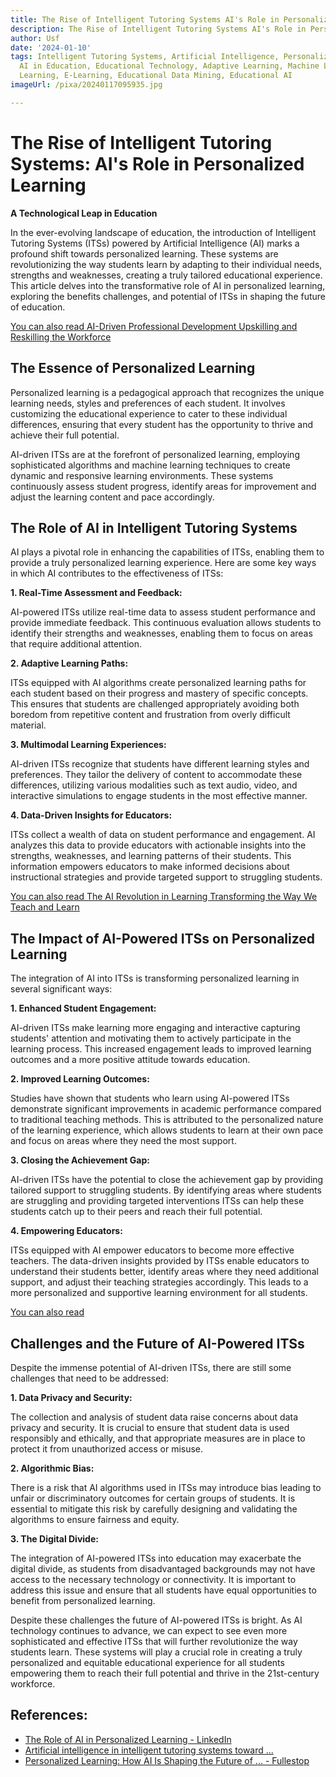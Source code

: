 ```yaml
---
title: The Rise of Intelligent Tutoring Systems AI's Role in Personalized Learning
description: The Rise of Intelligent Tutoring Systems AI's Role in Personalized Learning
author: Usf
date: '2024-01-10'
tags: Intelligent Tutoring Systems, Artificial Intelligence, Personalized Learning,
  AI in Education, Educational Technology, Adaptive Learning, Machine Learning, Online
  Learning, E-Learning, Educational Data Mining, Educational AI
imageUrl: /pixa/20240117095935.jpg

---
```

# The Rise of Intelligent Tutoring Systems:  AI's Role in Personalized Learning

**A  Technological Leap in Education**

In  the ever-evolving landscape of education, the introduction  of Intelligent Tutoring Systems (ITSs) powered by Artificial Intelligence (AI) marks a profound  shift  towards  personalized  learning. These systems are revolutionizing the way students learn by adapting to  their individual needs, strengths  and weaknesses, creating a truly tailored educational experience.  This article delves into the transformative role of AI in personalized learning, exploring the benefits challenges, and potential of ITSs in shaping the future of education.

[You can also  read AI-Driven Professional Development Upskilling and Reskilling the Workforce](AI-Driven%20Professional%20Development%20Upskilling%20and%20Reskilling%20the%20Workforce)


## The Essence  of Personalized Learning

Personalized learning is a pedagogical approach that  recognizes the unique learning needs, styles and preferences  of each  student. It involves customizing the  educational  experience to cater to these individual differences, ensuring that every student has the opportunity to thrive and achieve their full potential.

AI-driven ITSs are at  the forefront of personalized  learning, employing sophisticated algorithms and machine learning techniques to create dynamic  and responsive learning environments.  These systems continuously assess student progress, identify areas for improvement and adjust the learning content and pace accordingly.

## The Role of AI in Intelligent Tutoring Systems

AI plays  a pivotal role in enhancing  the capabilities of ITSs, enabling them to provide a truly personalized learning experience. Here are some key ways in which AI contributes to the effectiveness of ITSs:

**1. Real-Time Assessment and Feedback:**

AI-powered ITSs utilize real-time data to assess student performance and provide immediate  feedback. This continuous evaluation allows students to identify their strengths and weaknesses, enabling them  to focus on areas that require additional attention.

**2. Adaptive Learning Paths:**

ITSs equipped with AI algorithms  create personalized learning paths for each student  based on their progress and mastery of specific concepts.  This ensures that students are challenged appropriately avoiding  both  boredom from repetitive content and frustration from overly  difficult material.

**3.  Multimodal  Learning Experiences:**

AI-driven ITSs recognize that  students have different learning  styles and preferences. They tailor the delivery of content to accommodate these differences, utilizing various modalities such as text audio, video, and interactive simulations  to engage  students in the most effective manner.

**4. Data-Driven Insights for Educators:**

ITSs collect  a wealth of data on  student performance  and engagement. AI analyzes this data to provide educators with actionable insights into the strengths,  weaknesses, and learning patterns of their  students. This information empowers  educators to make informed decisions about instructional strategies and provide targeted support to struggling  students.

[You can also read The AI Revolution in Learning Transforming the Way We Teach and Learn](The%20AI%20Revolution%20in%20Learning%20Transforming%20the%20Way%20We%20Teach%20and%20Learn)


## The Impact of AI-Powered ITSs on Personalized Learning

The integration of AI into ITSs is transforming personalized learning in several significant ways:

**1. Enhanced Student Engagement:**

AI-driven ITSs  make learning more engaging and interactive capturing students' attention and motivating them to actively participate in the learning  process.  This increased engagement leads to improved learning outcomes and a more positive attitude  towards education.

**2. Improved Learning Outcomes:**

Studies  have shown that  students who learn using AI-powered  ITSs demonstrate significant improvements in academic performance compared to traditional teaching methods. This is attributed to the  personalized nature of the learning experience, which allows students to learn at their own pace and focus on areas where they need the  most support.

**3. Closing the Achievement Gap:**

AI-driven ITSs have the potential to close the achievement gap by  providing tailored support to struggling students. By identifying areas where students  are  struggling and providing targeted  interventions ITSs can  help these students catch up to their peers and reach their full potential.

**4. Empowering Educators:**

ITSs equipped with AI empower educators to become more effective teachers. The data-driven insights provided by ITSs enable educators to understand their  students better, identify areas  where  they need additional  support, and adjust their teaching strategies accordingly. This leads to a  more personalized and supportive  learning  environment for all students.

[You can also read ]()


## Challenges and the Future  of AI-Powered  ITSs

Despite the immense potential of AI-driven ITSs, there are still some challenges that need to be addressed:

**1. Data Privacy and Security:**

The collection and analysis of student data raise concerns about data privacy and security. It is crucial to ensure that student data  is used responsibly and ethically, and  that appropriate measures are in place to protect it from unauthorized access or misuse.

**2. Algorithmic Bias:**

There is a risk  that  AI  algorithms used in ITSs  may introduce bias leading to unfair or discriminatory outcomes for certain groups of students. It is essential to mitigate this risk  by  carefully designing and validating the algorithms to ensure fairness and equity.

**3. The Digital Divide:**

The  integration of  AI-powered ITSs into education may exacerbate the digital divide, as students from disadvantaged backgrounds may  not have access  to the necessary  technology or connectivity. It is important to  address  this issue and ensure that all students have equal opportunities to benefit from personalized learning.

Despite these  challenges the future of AI-powered ITSs is bright. As AI technology continues to advance, we can expect to see even more sophisticated and effective ITSs that will further revolutionize the way students learn. These systems will play a crucial role in creating a truly personalized and equitable educational experience for all students empowering them to reach  their full potential and thrive in the 21st-century workforce.

## References:
- [The Role of AI in Personalized Learning - LinkedIn](https://www.linkedin.com/pulse/role-ai-personalized-learning-learnasyougo-ga93c?trk=article-ssr-frontend-pulse_more-articles_related-content-card)
- [Artificial intelligence in intelligent tutoring systems toward ...](https://slejournal.springeropen.com/articles/10.1186/s40561-023-00260-y)
- [Personalized Learning: How AI Is Shaping the Future of ... - Fullestop](https://www.fullestop.com/blog/personalized-learning-how-ai-is-shaping-the-future-of-education)
